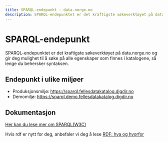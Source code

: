 ```yaml
---
title: SPARQL-endepunkt - data.norge.no
description: SPARQL-endepunktet er det kraftigste søkeverktøyet på data.norge.no.
---
```


# SPARQL-endepunkt

<Ingress size='xs'>SPARQL-endepunktet er det kraftigste søkeverktøyet på data.norge.no og gir deg mulighet til å søke på alle egenskaper som finnes i katalogene, så lenge du behersker syntaksen.</Ingress>

## Endepunkt i ulike miljøer

* Produksjonsmiljø: https://sparql.fellesdatakatalog.digdir.no
* Demomiljø:  https://sparql.demo.fellesdatakatalog.digdir.no

## Dokumentasjon

[Her kan du lese mer om SPARQL(W3C)](https://www.w3.org/TR/sparql11-overview/) 

Hvis rdf er nytt for deg, anbefaler vi deg å lese [RDF: hva og hvorfor](/docs/user-guide/sharing-data/rdf)